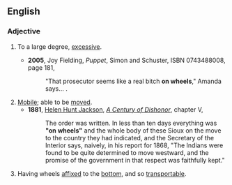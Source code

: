==English==
===Adjective===
{{en-adj|-|pos=[[on]] [[wheels]]}} {{postpositive}}
#{{idiom}} To a large degree, [[excessive]].
#*'''2005''', Joy Fielding, ''Puppet'', Simon and Schuster, ISBN 0743488008, page 181,
#*:"That prosecutor seems like a real bitch '''on wheels'''," Amanda says...&nbsp;.
#[[mobile|Mobile]]; able to be [[move]]d.
#*'''1881''', [[w:Helen Hunt Jackson|Helen Hunt Jackson]], ''[[w:A Century of Dishonor|A Century of Dishonor]]'', chapter V, 
#*:The order was written. In less than ten days everything was '''"on wheels"''' and the whole body of these Sioux on the move to the country they had indicated, and the Secretary of the Interior says, naively, in his report for 1868, "The Indians were found to be quite determined to move westward, and the promise of the government in that respect was faithfully kept."
#{{context|more|_|literally}} Having wheels [[affixed]] to the [[bottom]], and so [[transportable]].